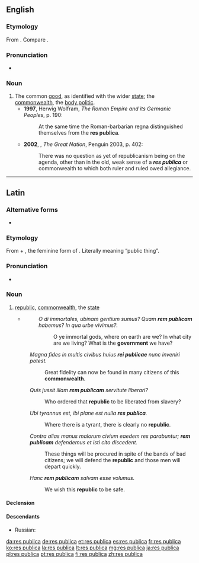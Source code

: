 {{also|respublica}}
==English==
{{wikipedia|lang=en}}

===Etymology===
From {{etyl|la|en}} {{m|la|rēs publica}}. Compare {{m|en|republic}}.

===Pronunciation===
* {{a|UK}} {{IPA|/ɹeɪz ˈpʊblɪkə/|lang=en}}

===Noun===
{{en-noun|-}}

# The common [[good]], as identified with the wider [[state]]; the [[commonwealth]], the [[body politic]].
#* '''1997''', Herwig Wolfram, ''The Roman Empire and its Germanic Peoples'', p. 190:
#*: At the same time the Roman-barbarian regna distinguished themselves from the '''res publica'''.
#* '''2002''', {{w|Colin Jones (historian)|Colin Jones}}, ''The Great Nation'', Penguin 2003, p. 402:
#*: There was no question as yet of republicanism being on the agenda, other than in the old, weak sense of a '''''res publica''''' or commonwealth to which both ruler and ruled owed allegiance.

----

==Latin==

===Alternative forms===
* {{l|la|rēspūblica}}

===Etymology===
From {{m|la|rēs||thing, affair}} + {{m|la|pūblica}}, the feminine form of {{m|la|pūblicus||public}}. Literally meaning “public thing”.

===Pronunciation===
* {{la-IPA|rēs pūblica}}

===Noun===
{{la-noun|new=1|rēs pūblica|reī pūblicae|f|fifth}}

# [[republic]], [[commonwealth]], the [[state]]
#* {{RQ:Cicero Catiline}}
#*: ''O di immortales, ubinam gentium sumus? Quam '''rem publicam''' habemus? In qua urbe vivimus?.''
#*:: O ye immortal gods, where on earth are we? In what city are we living? What is the '''government''' we have?
#: ''Magna fides in multis civibus huius '''rei publicae''' nunc inveniri potest.''
#:: Great fidelity can now be found in many citizens of this '''commonwealth'''.
#: ''Quis jussit illam '''rem publicam''' servitute liberari?''
#:: Who ordered that '''republic''' to be liberated from slavery?
#: ''Ubi tyrannus est, ibi plane est nulla '''res publica'''.''
#:: Where there is a tyrant, there is clearly no '''republic'''.
#: ''Contra alias manus malorum civium eaedem res parabuntur; '''rem publicam''' defendemus et isti cito discedent.''
#:: These things will be procured in spite of the bands of bad citizens; we will defend the '''republic''' and those men will depart quickly.
#: ''Hanc '''rem publicam''' salvam esse volumus.''
#:: We wish this '''republic''' to be safe.

====Declension====
{{la-decl-multi|r<5> pūblic<1>|g=f|title=<5> noun with <1> adjective.}}

====Descendants====
* Russian: {{l|ru|республика}}

[[da:res publica]]
[[de:res publica]]
[[et:res publica]]
[[es:res publica]]
[[fr:res publica]]
[[ko:res publica]]
[[la:res publica]]
[[lt:res publica]]
[[mg:res publica]]
[[ja:res publica]]
[[pl:res publica]]
[[pt:res publica]]
[[fi:res publica]]
[[zh:res publica]]